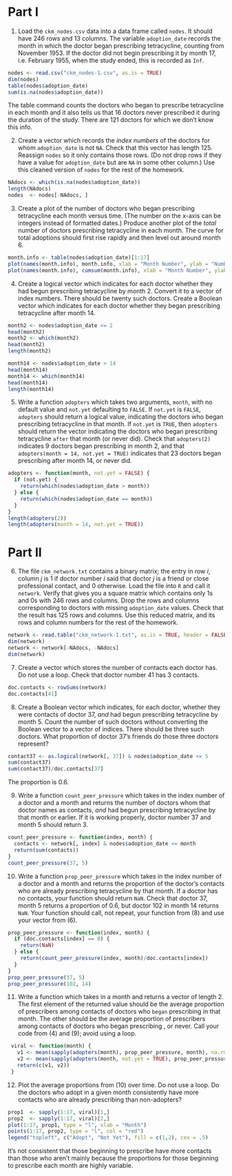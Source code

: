 

# Part I

1. Load the `ckm_nodes.csv` data into a data frame called `nodes`.  It should have 246 rows and 13 columns.  The variable `adoption_date` records the month in which the doctor began prescribing tetracycline, counting from November 1953.  If the doctor did not begin prescribing it by month 17, i.e. February 1955, when the study ended, this is recorded as `Inf`.  

```r
nodes <- read.csv("ckm_nodes-1.csv", as.is = TRUE)
dim(nodes)
table(nodes$adoption_date)
sum(is.na(nodes$adoption_date))
```

The table command counts the doctors who began to prescribe tetracycline in each month and it also tells us that 16 doctors never prescribed it during the duration of the study.  There are 121 doctors for which we don't know this info.

2. Create a vector which records the *index numbers* of the doctors for whom `adoption_date` is not `NA`.  Check that this vector has length 125.  Reassign `nodes` so it only contains those rows.  (Do not drop rows if they have a value for `adoption_date` but are `NA` in some other column.)  Use this cleaned version of `nodes` for the rest of the homework.

```r
NAdocs <- which(is.na(nodes$adoption_date))
length(NAdocs)
nodes  <- nodes[-NAdocs, ]
```

3. Create a plot of the number of doctors who began prescribing tetracycline each month versus time.  (The number on the x-axis can be integers instead of formatted dates.)  Produce another plot of the *total* number of doctors prescribing tetracycline in each month.  The curve for total adoptions should first rise rapidly and then level out around month 6.

```r
month.info <- table(nodes$adoption_date)[1:17]
plot(names(month.info), month.info, xlab = "Month Number", ylab = "Number of Doctors", main = "Doctors Beginning to Prescribe Each Month")
plot(names(month.info), cumsum(month.info), xlab = "Month Number", ylab = "Number of Doctors", main = "Total Doctors Prescribing Each Month")
```

4. Create a logical vector which indicates for each doctor whether they had begun prescribing tetracycline by month 2.  Convert it to a vector of index numbers.  There should be twenty such doctors.  Create a Boolean vector which indicates for each doctor whether they began prescribing tetracycline after month 14. 

```r
month2 <- nodes$adoption_date <= 2
head(month2)
month2 <- which(month2)
head(month2)
length(month2)

month14 <- nodes$adoption_date > 14
head(month14)
month14 <- which(month14)
head(month14)
length(month14)
```

5. Write a function `adopters` which takes two arguments, `month`, with no default value and `not.yet` defaulting to `FALSE`.  If `not.yet` is `FALSE`, `adopters` should return a logical value, indicating the doctors who began prescribing tetracycline in that month.  If `not.yet` is `TRUE`, then `adopters` should return the vector indicating the doctors who began prescribing tetracycline `after` that month (or never did).  Check that `adopters(2)` indicates 9 doctors began prescribing in month 2, and that `adopters(month = 14, not.yet = TRUE)` indicates that 23 doctors began prescribing after month 14, or never did.

```r
adopters <- function(month, not.yet = FALSE) {
  if (not.yet) {
    return(which(nodes$adoption_date > month))
  } else {
    return(which(nodes$adoption_date == month))
  }
}
length(adopters(2))
length(adopters(month = 14, not.yet = TRUE))
```

# Part II

6. The file `ckm_network.txt` contains a binary matrix; the entry in row $i$, column $j$ is 1 if doctor number $i$ said that doctor $j$ is a friend or close professional contact, and 0 otherwise.  Load the file into `R` and call it `network`.  Verify that gives you a square matrix which contains only 1s and 0s with 246 rows and columns.  Drop the rows and columns corresponding to doctors with missing `adoption_date` values.  Check that the result has 125 rows and columns.  Use this reduced matrix, and its rows and column numbers for the rest of the homework.

```r
network <- read.table("ckm_network-1.txt", as.is = TRUE, header = FALSE)
dim(network)
network <- network[-NAdocs, -NAdocs]
dim(network)
```

7. Create a vector which stores the number of contacts each doctor has.  Do not use a loop.  Check that doctor number 41 has 3 contacts.

```r
doc.contacts <- rowSums(network)
doc.contacts[41]
```

8. Create a Boolean vector which indicates, for each doctor, whether they were contacts of doctor 37, *and* had begun prescribing tetracycline by month 5.  Count the number of such doctors without converting the Boolean vector to a vector of indices.  There should be three such doctors.  What proportion of doctor 37's friends do those three doctors represent?

```r
contact37 <- as.logical(network[, 37]) & nodes$adoption_date <= 5
sum(contact37)
sum(contact37)/doc.contacts[37]
```
The proportion is $0.6$.

9. Write a function `count_peer_pressure` which takes in the index number of a doctor and a month and returns the number of doctors whom that doctor names as contacts, *and* had begun prescribing tetracycline by that month or earlier.  If it is working properly, doctor number 37 and month 5 should return 3.

```r
count_peer_pressure <- function(index, month) {
  contacts <- network[, index] & nodes$adoption_date <= month
  return(sum(contacts))
}
count_peer_pressure(37, 5)
```

10. Write a function `prop_peer_pressure` which takes in the index number of a doctor and a month and returns the proportion of the doctor's contacts who are already prescribing tetracycline by that month.  If a doctor has no contacts, your function should return `NaN`.  Check that doctor 37, month 5 returns a proportion of 0.6, but doctor 102 in month 14 returns `NaN`.  Your function should call, not repeat, your function from (8) and use your vector from (6).

```r
prop_peer_pressure <- function(index, month) {
  if (doc.contacts[index] == 0) {
    return(NaN)
  } else {
    return(count_peer_pressure(index, month)/doc.contacts[index])
  }  
}
prop_peer_pressure(37, 5)
prop_peer_pressure(102, 14)
```

11.  Write a function which takes in a month and returns a vector of length 2.  The first element of the returned value should be the average proportion of prescribers among contacts of doctors who `began` prescribing in that month.  The other should be the average proportion of prescribers among contacts of doctors who began prescribing \emph{later}, or never.  Call your code from (4) and (9); avoid using a loop.

```r
 viral <- function(month) {
   v1 <- mean(sapply(adopters(month), prop_peer_pressure, month), na.rm = TRUE)
   v2 <- mean(sapply(adopters(month, not.yet = TRUE), prop_peer_pressure, month), na.rm = TRUE)
   return(c(v1, v2))
 }
```

12. Plot the average proportions from (10) over time.  Do not use a loop.  Do the doctors who adopt in a given month consistently have more contacts who are already prescribing than non-adopters?

```r
prop1  <- sapply(1:17, viral)[1,]
prop2  <- sapply(1:17, viral)[2,]
plot(1:17, prop1, type = "l", xlab = "Month")
points(1:17, prop2, type = "l", col = "red")
legend("topleft", c("Adopt", "Not Yet"), fill = c(1,2), cex = .5)
```

It's not consistent that those beginning to prescribe have more contacts than those who aren't mainly because the proportions for those beginning to prescribe each month are highly variable.
